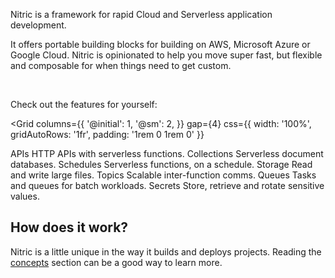 Nitric is a framework for rapid Cloud and Serverless application development.

It offers portable building blocks for building on AWS, Microsoft Azure or Google Cloud. Nitric is opinionated to help you move super fast, but flexible and composable for when things need to get custom.

<br />

Check out the features for yourself:

<Grid
  columns={{
    '@initial': 1,
    '@sm': 2,
  }}
  gap={4}
  css={{ width: '100%', gridAutoRows: '1fr', padding: '1rem 0 1rem 0' }}
>
  <Link href="/docs/apis" css={{ height: '100%' }}>
    <Card
      highlight
      css={{
        display: 'flex',
        flexDirection: 'column',
        padding: 16,
        rowGap: 16,
        height: '100%',
      }}
    >
      <Box
        css={{
          display: 'flex',
          flexDirection: 'column',
          padding: 2,
          rowGap: 16,
        }}
      >
        <Typography variant="h6">APIs</Typography>
        <Typography>HTTP APIs with serverless functions.</Typography>
      </Box>
    </Card>
  </Link>
  <Link href="/docs/collections" css={{ height: '100%' }}>
    <Card
      highlight
      css={{
        display: 'flex',
        flexDirection: 'column',
        padding: 16,
        rowGap: 16,
        height: '100%',
      }}
    >
      <Box
        css={{
          display: 'flex',
          flexDirection: 'column',
          padding: 2,
          rowGap: 16,
        }}
      >
        <Typography variant="h6">Collections</Typography>
        <Typography>Serverless document databases.</Typography>
      </Box>
    </Card>
  </Link>
  <Link href="/docs/schedules" css={{ height: '100%' }}>
    <Card
      highlight
      css={{
        display: 'flex',
        flexDirection: 'column',
        padding: 16,
        rowGap: 16,
        height: '100%',
      }}
    >
      <Box
        css={{
          display: 'flex',
          flexDirection: 'column',
          padding: 2,
          rowGap: 16,
        }}
      >
        <Typography variant="h6">Schedules</Typography>
        <Typography>Serverless functions, on a schedule.</Typography>
      </Box>
    </Card>
  </Link>
  <Link href="/docs/storage" css={{ height: '100%' }}>
    <Card
      highlight
      css={{
        display: 'flex',
        flexDirection: 'column',
        padding: 16,
        rowGap: 16,
        height: '100%',
      }}
    >
      <Box
        css={{
          display: 'flex',
          flexDirection: 'column',
          padding: 2,
          rowGap: 16,
        }}
      >
        <Typography variant="h6">Storage</Typography>
        <Typography>Read and write large files.</Typography>
      </Box>
    </Card>
  </Link>
  <Link href="/docs/messaging/topics" css={{ height: '100%' }}>
    <Card
      highlight
      css={{
        display: 'flex',
        flexDirection: 'column',
        padding: 16,
        rowGap: 16,
        height: '100%',
      }}
    >
      <Box
        css={{
          display: 'flex',
          flexDirection: 'column',
          padding: 2,
          rowGap: 16,
        }}
      >
        <Typography variant="h6">Topics</Typography>
        <Typography>Scalable inter-function comms.</Typography>
      </Box>
    </Card>
  </Link>
  <Link href="/docs/messaging/queues" css={{ height: '100%' }}>
    <Card
      highlight
      css={{
        display: 'flex',
        flexDirection: 'column',
        padding: 16,
        rowGap: 16,
        height: '100%',
      }}
    >
      <Box
        css={{
          display: 'flex',
          flexDirection: 'column',
          padding: 2,
          rowGap: 16,
        }}
      >
        <Typography variant="h6">Queues</Typography>
        <Typography>Tasks and queues for batch workloads.</Typography>
      </Box>
    </Card>
  </Link>
  <Link href="/docs/secrets" css={{ height: '100%' }}>
    <Card
      highlight
      css={{
        display: 'flex',
        flexDirection: 'column',
        padding: 16,
        rowGap: 16,
        height: '100%',
      }}
    >
      <Box
        css={{
          display: 'flex',
          flexDirection: 'column',
          padding: 2,
          rowGap: 16,
        }}
      >
        <Typography variant="h6">Secrets</Typography>
        <Typography>Store, retrieve and rotate sensitive values.</Typography>
      </Box>
    </Card>
  </Link>
</Grid>

<!-- TODO: insert links to various framework examples e.g. react, nextjs, angular, svelt, etc. ============================ -->

<!-- ## Quick start

The quickest way to understand Nitric is to build something, try one of our guides to get started: -->

## How does it work?

Nitric is a little unique in the way it builds and deploys projects. Reading the [concepts](./docs/concepts) section can be a good way to learn more.
